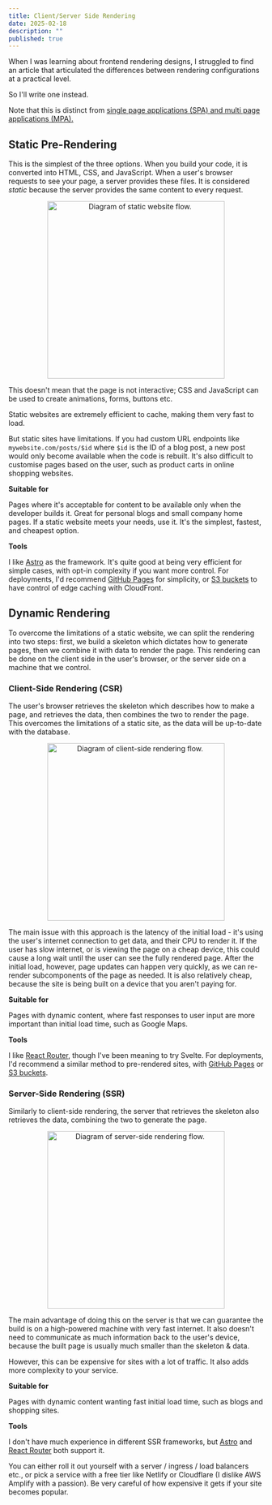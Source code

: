 ```yaml
---
title: Client/Server Side Rendering
date: 2025-02-18
description: ""
published: true
---
```



When I was learning about frontend rendering designs, I struggled to find an article that articulated the differences between rendering configurations at a practical level.

So I'll write one instead.

Note that this is distinct from [single page applications (SPA) and multi page applications (MPA).](/blog/28_single_page_applications)

## Static Pre-Rendering

This is the simplest of the three options. When you build your code, it is converted into HTML, CSS, and JavaScript. When a user's browser requests to see your page, a server provides these files. It is considered _static_ because the server provides the same content to every request.

<div class="image-gallery" style="text-align: center;">
  <Image
    src={rendering01}
    alt="Diagram of static website flow."
    className="image"
    height="350"
  />
</div>

This doesn't mean that the page is not interactive; CSS and JavaScript can be used
to create animations, forms, buttons etc.

Static websites are extremely efficient to cache, making them very fast to load.

But static sites have limitations. If you had custom URL endpoints like `mywebsite.com/posts/$id` where `$id` is the ID of a blog post, a new post would only become available when the code is rebuilt. It's
also difficult to customise pages based on the user, such as product carts in online
shopping websites.

**Suitable for**

Pages where it's acceptable for content to be available only when the developer builds it.
Great for personal blogs and small company home pages.
If a static website meets your needs, use it. It's the simplest, fastest, and cheapest option.

**Tools**

I like [Astro](https://astro.build/) as the framework. It's quite good at being very efficient for simple cases, with opt-in complexity if you want more control.
For deployments, I'd recommend [GitHub Pages](https://pages.github.com/) for simplicity, or [S3 buckets](https://docs.aws.amazon.com/AmazonS3/latest/userguide/WebsiteHosting.html) to have control of edge caching with CloudFront.

## Dynamic Rendering

To overcome the limitations of a static website, we can split the rendering into two steps: first, we build a skeleton which dictates how to generate pages, then we combine it with data to render the page. This rendering can be done on the client side in the user's browser, or the server side on a machine that we control.

### Client-Side Rendering (CSR)

The user's browser retrieves the skeleton which describes how to make a page, and retrieves the data, then combines the two to render the page. This overcomes the limitations of a static site, as the data will be up-to-date with the database.

<div class="image-gallery" style="text-align: center;">
  <Image
    src={rendering02}
    alt="Diagram of client-side rendering flow."
    className="image"
    height="350"
  />
</div>

The main issue with this approach is the latency of the initial load - it's using the user's internet connection to get data, and their CPU to render it. If the user has slow internet, or is viewing the page on a cheap device, this could cause a long wait until the user can see the fully rendered page.
After the initial load, however, page updates can happen very quickly, as we can re-render subcomponents of the page as needed.
It is also relatively cheap, because the site is being built on a device that you aren't paying for.

**Suitable for**

Pages with dynamic content, where fast responses to user input are more important than initial load time, such as Google Maps.

**Tools**

I like [React Router](https://reactrouter.com/home), though I've been meaning to try Svelte.
For deployments, I'd recommend a similar method to pre-rendered sites, with [GitHub Pages](https://pages.github.com/) or [S3 buckets](https://docs.aws.amazon.com/AmazonS3/latest/userguide/WebsiteHosting.html).

### Server-Side Rendering (SSR)

Similarly to client-side rendering, the server that retrieves the skeleton also retrieves the data, combining the two to generate the page.

<div class="image-gallery" style="text-align: center;">
  <Image
    src={rendering03}
    alt="Diagram of server-side rendering flow."
    className="image"
    height="350"
  />
</div>

The main advantage of doing this on the server is that we can guarantee the build is on a high-powered machine with very fast internet. It also doesn't need to communicate as much information back to the user's device, because the built page is usually much smaller than the skeleton & data.

However, this can be expensive for sites with a lot of traffic. It also adds more complexity to your service.

**Suitable for**

Pages with dynamic content wanting fast initial load time, such as blogs and shopping sites.

**Tools**

I don't have much experience in different SSR frameworks, but [Astro](https://astro.build/) and [React Router](https://reactrouter.com/home) both support it.

You can either roll it out yourself with a server / ingress / load balancers etc., or pick a service with a free tier like Netlify or Cloudflare (I dislike AWS Amplify with a passion). Be very careful of how expensive it gets if your site becomes popular.
